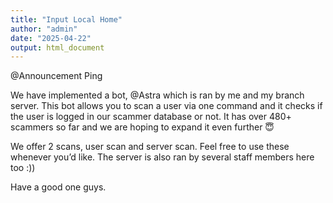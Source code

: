 ```yaml
---
title: "Input Local Home"
author: "admin"
date: "2025-04-22"
output: html_document
---
```


@Announcement Ping 

We have implemented a bot, @Astra which is ran by me and my branch server. This bot allows you to scan a user via one command and it checks if the user is logged in our scammer database or not. It has over 480+ scammers so far and we are hoping to expand it even further 😇

We offer 2 scans, user scan and server scan. Feel free to use these whenever you’d like. The server is also ran by several staff members here too :))

Have a good one guys.